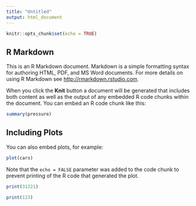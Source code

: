 ```yaml
---
title: "Untitled"
output: html_document
---
```


```r
knitr::opts_chunk$set(echo = TRUE)
```

## R Markdown

This is an R Markdown document. Markdown is a simple formatting syntax for authoring HTML, PDF, and MS Word documents. For more details on using R Markdown see <http://rmarkdown.rstudio.com>.

When you click the **Knit** button a document will be generated that includes both content as well as the output of any embedded R code chunks within the document. You can embed an R code chunk like this:

```r
summary(pressure)
```

## Including Plots

You can also embed plots, for example:

```r
plot(cars)
```

Note that the `echo = FALSE` parameter was added to the code chunk to prevent printing of the R code that generated the plot.


```r
print(31221)
```


```r
print(123)
```